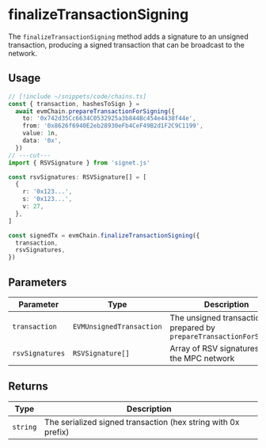 # finalizeTransactionSigning

The `finalizeTransactionSigning` method adds a signature to an unsigned transaction, producing a signed transaction that can be broadcast to the network.

## Usage

```ts twoslash
// [!include ~/snippets/code/chains.ts]
const { transaction, hashesToSign } =
  await evmChain.prepareTransactionForSigning({
    to: '0x742d35Cc6634C0532925a3b844Bc454e4438f44e',
    from: '0x8626f6940E2eb28930eFb4CeF49B2d1F2C9C1199',
    value: 1n,
    data: '0x',
  })
// ---cut---
import { RSVSignature } from 'signet.js'

const rsvSignatures: RSVSignature[] = [
  {
    r: '0x123...',
    s: '0x123...',
    v: 27,
  },
]

const signedTx = evmChain.finalizeTransactionSigning({
  transaction,
  rsvSignatures,
})
```

## Parameters

| Parameter       | Type                     | Description                                                         |
| --------------- | ------------------------ | ------------------------------------------------------------------- |
| `transaction`   | `EVMUnsignedTransaction` | The unsigned transaction prepared by `prepareTransactionForSigning` |
| `rsvSignatures` | `RSVSignature[]`         | Array of RSV signatures from the MPC network                        |

## Returns

| Type     | Description                                                   |
| -------- | ------------------------------------------------------------- |
| `string` | The serialized signed transaction (hex string with 0x prefix) |
